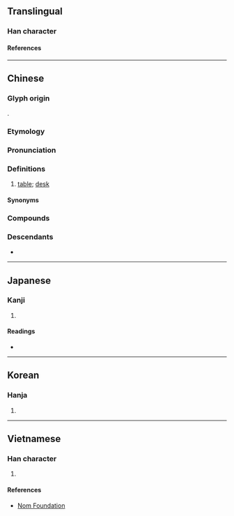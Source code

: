 {{also|枱|台}}
{{character info}}
==Translingual==

===Han character===
{{Han char|rn=75|rad=木|as=14|sn=18|four=44914|canj=DGRG|ids=⿰木臺}}

====References====
{{Han ref|kx=0558.200|dkj=15718|dj=0947.170|hdz=21306.060|uh=6AAF}}

----

==Chinese==
{{zh-forms|s=台|t2=枱|t3=臺|t4=台|alt=𣜉}}

===Glyph origin===
{{Han etym}}
{{Han compound|木|臺|ls=psc|c1=s|c2=p}}.

===Etymology===
{{rfe|zh|from 臺?}}

===Pronunciation===
{{zh-pron
|m=tái
|m-s=
|c=toi4,toi4-2
|c-t=hoi4,hoi4*
|g=
|h=pfs=thòi
|j=tai1
|mb=
|md=dài
|mn=tâi
|mn-t=tai5
|w=3de
|x=
|mc=y
|oc=y
|ma=y
|cat=n
}}

===Definitions===
{{zh-hanzi}}

# [[table]]; [[desk]] {{zh-mw|c:張}}

====Synonyms====
{{zh-dial|桌子}}

===Compounds===
{{zh-der|檯子|上檯|彈子檯|寫字檯|彈珠檯|坐檯|坐檯子|吧檯|檯球|揩檯抹凳|櫃檯|櫃檯委託|折檯|捶檯拍凳|檯燈|檯面上|檯曆|檯面|檯布|跑檯子|翻檯|轉檯|領檯|配膳檯|擺上檯|餐檯}}

===Descendants===
* {{desc|za|daiz|bor=1}}

----

==Japanese==

===Kanji===
{{ja-kanji|grade=|rs=木14}}

# {{rfdef|ja|sort=木14}}

====Readings====
* {{ja-readings|on=[[たい]] (tai), [[だい]] (dai)|kun=[[つくえ]] (tsukue)}}

----

==Korean==

===Hanja===
{{ko-hanja|hangeul=대|eumhun=|rv=dae|mr=tae|y=tay}}

# {{rfdef|ko|sort=木14}}

----

==Vietnamese==

===Han character===
{{vi-readings|rs=木14|reading=đài}}

# {{rfdef|vi|sort=木14}}

====References====
* [http://nomfoundation.org/common/nom_details.php?codepoint=6aaf Nom Foundation]